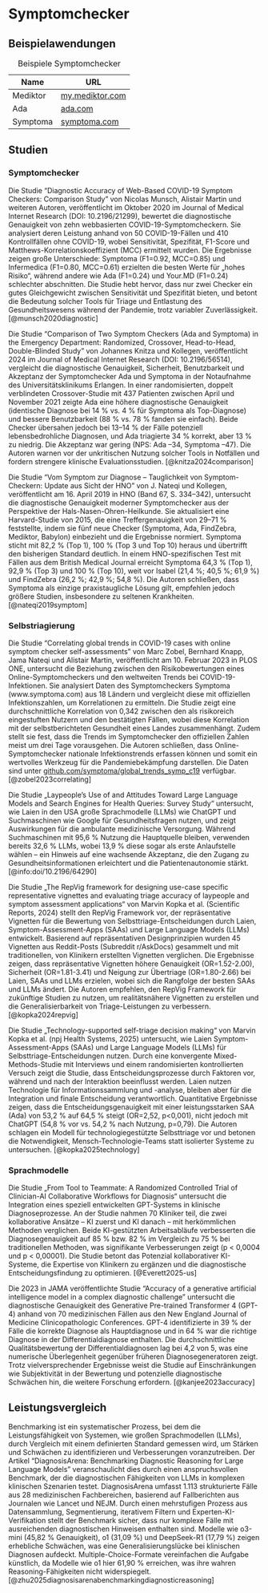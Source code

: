 # Symptomchecker

## Beispielawendungen

| Name      | URL                         |
|-----------|-----------------------------|
| Mediktor  | [my.mediktor.com](https://my.mediktor.com/de) |
| Ada       | [ada.com](https://ada.com/)             |
| Symptoma  | [symptoma.com](https://www.symptoma.com/) |

: Beispiele Symptomchecker

## Studien

### Symptomchecker

Die Studie "Diagnostic Accuracy of Web-Based COVID-19 Symptom Checkers: Comparison Study" von Nicolas Munsch, Alistair Martin und weiteren Autoren, veröffentlicht im Oktober 2020 im Journal of Medical Internet Research (DOI: 10.2196/21299), bewertet die diagnostische Genauigkeit von zehn webbasierten COVID-19-Symptomcheckern. Sie analysiert deren Leistung anhand von 50 COVID-19-Fällen und 410 Kontrollfällen ohne COVID-19, wobei Sensitivität, Spezifität, F1-Score und Matthews-Korrelationskoeffizient (MCC) ermittelt wurden. Die Ergebnisse zeigen große Unterschiede: Symptoma (F1=0.92, MCC=0.85) und Infermedica (F1=0.80, MCC=0.61) erzielten die besten Werte für „hohes Risiko“, während andere wie Ada (F1=0.24) und Your.MD (F1=0.24) schlechter abschnitten. Die Studie hebt hervor, dass nur zwei Checker ein gutes Gleichgewicht zwischen Sensitivität und Spezifität bieten, und betont die Bedeutung solcher Tools für Triage und Entlastung des Gesundheitswesens während der Pandemie, trotz variabler Zuverlässigkeit. [@munsch2020diagnostic]

Die Studie "Comparison of Two Symptom Checkers (Ada and Symptoma) in the Emergency Department: Randomized, Crossover, Head-to-Head, Double-Blinded Study" von Johannes Knitza und Kollegen, veröffentlicht 2024 im Journal of Medical Internet Research (DOI: 10.2196/56514), vergleicht die diagnostische Genauigkeit, Sicherheit, Benutzbarkeit und Akzeptanz der Symptomchecker Ada und Symptoma in der Notaufnahme des Universitätsklinikums Erlangen. In einer randomisierten, doppelt verblindeten Crossover-Studie mit 437 Patienten zwischen April und November 2021 zeigte Ada eine höhere diagnostische Genauigkeit (identische Diagnose bei 14 % vs. 4 % für Symptoma als Top-Diagnose) und bessere Benutzbarkeit (88 % vs. 78 % fanden sie einfach). Beide Checker übersahen jedoch bei 13–14 % der Fälle potenziell lebensbedrohliche Diagnosen, und Ada triagierte 34 % korrekt, aber 13 % zu niedrig. Die Akzeptanz war gering (NPS: Ada –34, Symptoma –47). Die Autoren warnen vor der unkritischen Nutzung solcher Tools in Notfällen und fordern strengere klinische Evaluationsstudien. [@knitza2024comparison]

Die Studie "Vom Symptom zur Diagnose – Tauglichkeit von Symptom-Checkern: Update aus Sicht der HNO" von J. Nateqi und Kollegen, veröffentlicht am 16. April 2019 in HNO (Band 67, S. 334–342), untersucht die diagnostische Genauigkeit moderner Symptomchecker aus der Perspektive der Hals-Nasen-Ohren-Heilkunde. Sie aktualisiert eine Harvard-Studie von 2015, die eine Treffergenauigkeit von 29–71 % feststellte, indem sie fünf neue Checker (Symptoma, Ada, FindZebra, Mediktor, Babylon) einbezieht und die Ergebnisse normiert. Symptoma sticht mit 82,2 % (Top 1), 100 % (Top 3 und Top 10) heraus und übertrifft den bisherigen Standard deutlich. In einem HNO-spezifischen Test mit Fällen aus dem British Medical Journal erreicht Symptoma 64,3 % (Top 1), 92,9 % (Top 3) und 100 % (Top 10), weit vor Isabel (21,4 %; 40,5 %; 61,9 %) und FindZebra (26,2 %; 42,9 %; 54,8 %). Die Autoren schließen, dass Symptoma als einzige praxistaugliche Lösung gilt, empfehlen jedoch größere Studien, insbesondere zu seltenen Krankheiten. [@nateqi2019symptom]

### Selbstriagierung

Die Studie "Correlating global trends in COVID-19 cases with online symptom checker self-assessments" von Marc Zobel, Bernhard Knapp, Jama Nateqi und Alistair Martin, veröffentlicht am 10. Februar 2023 in PLOS ONE, untersucht die Beziehung zwischen den Risikobewertungen eines Online-Symptomcheckers und den weltweiten Trends bei COVID-19-Infektionen. Sie analysiert Daten des Symptomcheckers Symptoma (www.symptoma.com) aus 18 Ländern und vergleicht diese mit offiziellen Infektionszahlen, um Korrelationen zu ermitteln. Die Studie zeigt eine durchschnittliche Korrelation von 0,342 zwischen den als risikoreich eingestuften Nutzern und den bestätigten Fällen, wobei diese Korrelation mit der selbstberichteten Gesundheit eines Landes zusammenhängt. Zudem stellt sie fest, dass die Trends im Symptomchecker den offiziellen Zahlen meist um drei Tage vorausgehen. Die Autoren schließen, dass Online-Symptomchecker nationale Infektionstrends erfassen können und somit ein wertvolles Werkzeug für die Pandemiebekämpfung darstellen. Die Daten sind unter [github.com/symptoma/global_trends_symp_c19](https://github.com/symptoma/global_trends_symp_c19) verfügbar. [@zobel2023correlating]

Die Studie „Laypeople’s Use of and Attitudes Toward Large Language Models and Search Engines for Health Queries: Survey Study“ untersucht, wie Laien in den USA große Sprachmodelle (LLMs) wie ChatGPT und Suchmaschinen wie Google für Gesundheitsfragen nutzen, und zeigt Auswirkungen für die ambulante medizinische Versorgung. Während Suchmaschinen mit 95,6 % Nutzung die Hauptquelle bleiben, verwenden bereits 32,6 % LLMs, wobei 13,9 % diese sogar als erste Anlaufstelle wählen – ein Hinweis auf eine wachsende Akzeptanz, die den Zugang zu Gesundheitsinformationen erleichtert und die Patientenautonomie stärkt. [@info:doi/10.2196/64290]

Die Studie „The RepVig framework for designing use-case specific representative vignettes and evaluating triage accuracy of laypeople and symptom assessment applications“ von Marvin Kopka et al. (Scientific Reports, 2024) stellt den RepVig Framework vor, der repräsentative Vignetten für die Bewertung von Selbsttriage-Entscheidungen durch Laien, Symptom-Assessment-Apps (SAAs) und Large Language Models (LLMs) entwickelt. Basierend auf repräsentativen Designprinzipien wurden 45 Vignetten aus Reddit-Posts (Subreddit r/AskDocs) gesammelt und mit traditionellen, von Klinikern erstellten Vignetten verglichen. Die Ergebnisse zeigen, dass repräsentative Vignetten höhere Genauigkeit (OR=1.52-2.00), Sicherheit (OR=1.81-3.41) und Neigung zur Übertriage (OR=1.80-2.66) bei Laien, SAAs und LLMs erzielen, wobei sich die Rangfolge der besten SAAs und LLMs ändert. Die Autoren empfehlen, den RepVig Framework für zukünftige Studien zu nutzen, um realitätsnähere Vignetten zu erstellen und die Generalisierbarkeit von Triage-Leistungen zu verbessern. [@kopka2024repvig]

Die Studie „Technology-supported self-triage decision making“ von Marvin Kopka et al. (npj Health Systems, 2025) untersucht, wie Laien Symptom-Assessment-Apps (SAAs) und Large Language Models (LLMs) für Selbsttriage-Entscheidungen nutzen. Durch eine konvergente Mixed-Methods-Studie mit Interviews und einem randomisierten kontrollierten Versuch zeigt die Studie, dass Entscheidungsprozesse durch Faktoren vor, während und nach der Interaktion beeinflusst werden. Laien nutzen Technologie für Informationssammlung und -analyse, bleiben aber für die Integration und finale Entscheidung verantwortlich. Quantitative Ergebnisse zeigen, dass die Entscheidungsgenauigkeit mit einer leistungsstarken SAA (Ada) von 53,2 % auf 64,5 % steigt (OR=2,52, p<0,001), nicht jedoch mit ChatGPT (54,8 % vor vs. 54,2 % nach Nutzung, p=0,79). Die Autoren schlagen ein Modell für technologiegestützte Selbsttriage vor und betonen die Notwendigkeit, Mensch-Technologie-Teams statt isolierter Systeme zu untersuchen. [@kopka2025technology]

### Sprachmodelle

Die Studie „From Tool to Teammate: A Randomized Controlled Trial of Clinician-AI Collaborative Workflows for Diagnosis“ untersucht die Integration eines speziell entwickelten GPT-Systems in klinische Diagnoseprozesse. An der Studie nahmen 70 Kliniker teil, die zwei kollaborative Ansätze – KI zuerst und KI danach – mit herkömmlichen Methoden verglichen. Beide KI-gestützten Arbeitsabläufe verbesserten die Diagnosegenauigkeit auf 85 % bzw. 82 % im Vergleich zu 75 % bei traditionellen Methoden, was signifikante Verbesserungen zeigt (p < 0,0004 und p < 0,00001). Die Studie betont das Potenzial kollaborativer KI-Systeme, die Expertise von Klinikern zu ergänzen und die diagnostische Entscheidungsfindung zu optimieren. [@Everett2025-us]

Die 2023 in JAMA veröffentlichte Studie "Accuracy of a generative artificial intelligence model in a complex diagnostic challenge" untersucht die diagnostische Genauigkeit des Generative Pre-trained Transformer 4 (GPT-4) anhand von 70 medizinischen Fällen aus den New England Journal of Medicine Clinicopathologic Conferences. GPT-4 identifizierte in 39 % der Fälle die korrekte Diagnose als Hauptdiagnose und in 64 % war die richtige Diagnose in der Differentialdiagnose enthalten. Die durchschnittliche Qualitätsbewertung der Differentialdiagnosen lag bei 4,2 von 5, was eine numerische Überlegenheit gegenüber früheren Diagnosegeneratoren zeigt. Trotz vielversprechender Ergebnisse weist die Studie auf Einschränkungen wie Subjektivität in der Bewertung und potenzielle diagnostische Schwächen hin, die weitere Forschung erfordern. [@kanjee2023accuracy]

## Leistungsvergleich

Benchmarking ist ein systematischer Prozess, bei dem die Leistungsfähigkeit von Systemen, wie großen Sprachmodellen (LLMs), durch Vergleich mit einem definierten Standard gemessen wird, um Stärken und Schwächen zu identifizieren und Verbesserungen voranzutreiben. Der Artikel "DiagnosisArena: Benchmarking Diagnostic Reasoning for Large Language Models" veranschaulicht dies durch einen anspruchsvollen Benchmark, der die diagnostischen Fähigkeiten von LLMs in komplexen klinischen Szenarien testet. DiagnosisArena umfasst 1.113 strukturierte Fälle aus 28 medizinischen Fachbereichen, basierend auf Fallberichten aus Journalen wie Lancet und NEJM. Durch einen mehrstufigen Prozess aus Datensammlung, Segmentierung, iterativem Filtern und Experten-KI-Verifikation stellt der Benchmark sicher, dass nur komplexe Fälle mit ausreichenden diagnostischen Hinweisen enthalten sind. Modelle wie o3-mini (45,82 % Genauigkeit), o1 (31,09 %) und DeepSeek-R1 (17,79 %) zeigen erhebliche Schwächen, was eine Generalisierungslücke bei klinischen Diagnosen aufdeckt. Multiple-Choice-Formate vereinfachen die Aufgabe künstlich, da Modelle wie o1 hier 61,90 % erreichen, was ihre wahren Reasoning-Fähigkeiten nicht widerspiegelt. [@zhu2025diagnosisarenabenchmarkingdiagnosticreasoning]
